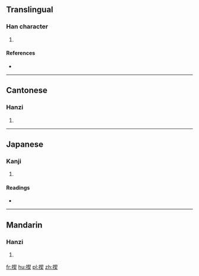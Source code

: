 ==Translingual==

===Han character===
{{Han char|rn=64|rad=手|as=09|sn=12|four=5703<sub>4</sub>|canj=手手竹大 (QQHK)}}

# {{defn|Han|sort=手09}}

====References====
* {{Han ref|kx=0444.200|dkj=12404|hdz=31911.030|uh=63F3|ud=25587|bh=D95B|bd=55643}}

----

==Cantonese==

===Hanzi===
{{yue-hanzi|jyut=|y=se2}}

# {{defn|lang=yue|sort=手09}}

----

==Japanese==

===Kanji===
{{ja-kanji|grade=|rs=手09}}

# {{defn|lang=ja|sort=手09}}

====Readings====
* {{ja-readings|on=[[せつ]] (setsu), [[せち]] (sechi), [[けつ]] (ketsu), [[けち]] (kechi), [[かつ]] (katsu)|kun=ちぎり (chigiri)}}

----

==Mandarin==

===Hanzi===
{{cmn-hanzi|pin=[[jiá]] ([[jia2]]), [[xiē]] ([[xie1]]), [[xié]] ([[xie2]]), [[xiè]] ([[xie4]])|wg=chia<sup>2</sup>, hsieh<sup>1</sup>, hsieh<sup>2</sup>, hsieh<sup>4</sup>}}

# {{defn|lang=cmn|sort=手09}}

[[fr:揳]]
[[hu:揳]]
[[pl:揳]]
[[zh:揳]]